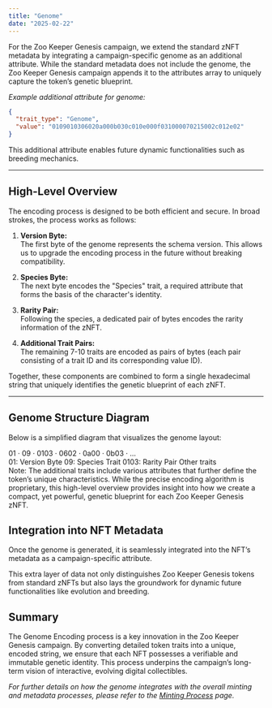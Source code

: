 ```yaml
---
title: "Genome"
date: "2025-02-22"
---
```


For the Zoo Keeper Genesis campaign, we extend the standard zNFT metadata by integrating a campaign-specific genome as an additional attribute. While the standard metadata does not include the genome, the Zoo Keeper Genesis campaign appends it to the attributes array to uniquely capture the token’s genetic blueprint.

_Example additional attribute for genome:_

```json
{
  "trait_type": "Genome",
  "value": "0109010306020a000b030c010e000f031000070215002c012e02"
}
```

This additional attribute enables future dynamic functionalities such as breeding mechanics.

---

## High-Level Overview

The encoding process is designed to be both efficient and secure. In broad strokes, the process works as follows:

1. **Version Byte:**  
   The first byte of the genome represents the schema version. This allows us to upgrade the encoding process in the future without breaking compatibility.

2. **Species Byte:**  
   The next byte encodes the "Species" trait, a required attribute that forms the basis of the character's identity.

3. **Rarity Pair:**  
   Following the species, a dedicated pair of bytes encodes the rarity information of the zNFT.

4. **Additional Trait Pairs:**  
   The remaining 7-10 traits are encoded as pairs of bytes (each pair consisting of a trait ID and its corresponding value ID).

Together, these components are combined to form a single hexadecimal string that uniquely identifies the genetic blueprint of each zNFT.

---

## Genome Structure Diagram

Below is a simplified diagram that visualizes the genome layout:

<div className="text-2xl text-center flex items-center justify-center font-black font-mono">
  <span className="text-orange-300">01</span> &middot;
  <span className="text-green-300">09</span> &middot;
  <span className="text-blue-400">0103</span> &middot;
  <span className="text-zinc-500">0602</span> &middot;
  <span className="text-zinc-500">0a00</span> &middot;
  <span className="text-zinc-500">0b03</span> &middot;
  <span className="text-zinc-500">...</span>
</div>

<div className="flex items-center space-x-4">
  <span className="bg-orange-300 font-mono text-black rounded-lg px-2 h-10 flex items-center">
    01: Version Byte
  </span>
  <span className="bg-green-300 font-mono text-black rounded-lg px-2 h-10 flex items-center">
    09: Species Trait
  </span>
  <span className="bg-blue-400 font-mono text-black rounded-lg px-2 h-10 flex items-center">
    0103: Rarity Pair
  </span>
  <span className="bg-zinc-500 font-mono text-black rounded-lg px-2 h-10 flex items-center">
    Other traits
  </span>
</div>

<Callout>
  Note: The additional traits include various attributes that further define the
  token’s unique characteristics. While the precise encoding algorithm is
  proprietary, this high-level overview provides insight into how we create a
  compact, yet powerful, genetic blueprint for each Zoo Keeper Genesis zNFT.
</Callout>

## Integration into NFT Metadata

Once the genome is generated, it is seamlessly integrated into the NFT’s metadata as a campaign-specific attribute.

This extra layer of data not only distinguishes Zoo Keeper Genesis tokens from standard zNFTs but also lays the groundwork for dynamic future functionalities like evolution and breeding.

## Summary

The Genome Encoding process is a key innovation in the Zoo Keeper Genesis campaign. By converting detailed token traits into a unique, encoded string, we ensure that each NFT possesses a verifiable and immutable genetic identity. This process underpins the campaign’s long-term vision of interactive, evolving digital collectibles.

_For further details on how the genome integrates with the overall minting and metadata processes, please refer to the [Minting Process](/docs/zoo-keepers/mint-process) page._
